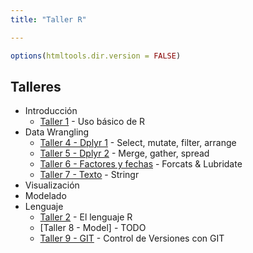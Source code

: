 ```yaml
---
title: "Taller R"

---
```


```r
options(htmltools.dir.version = FALSE)
```


## Talleres
  * Introducción
    + [Taller 1](https://intro-r--taller-r.netlify.com/) - Uso básico de R
  * Data Wrangling
    + [Taller 4 - Dplyr 1](https://data-wrangling--taller-r.netlify.com) - Select, mutate, filter, arrange
    + [Taller 5 - Dplyr 2](https://data-wrangling-2--taller-r.netlify.com) - Merge, gather, spread
    + [Taller 6 - Factores y fechas](http://rpubs.com/rlabuonora/factors-dates) - Forcats & Lubridate
    + [Taller 7 - Texto ](http://rpubs.com/rlabuonora/strings) - Stringr
  * Visualización
  * Modelado
  * Lenguaje
    + [Taller 2](http://rpubs.com/rlabuonora/rlang) - El lenguaje R
    + [Taller 8 - Model] - TODO
    + [Taller 9 - GIT ](http://rpubs.com/rlabuonora/git) - Control de Versiones con GIT
    
